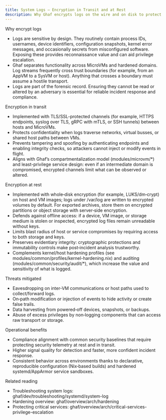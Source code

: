 ```yaml
---
title: System Logs — Encryption in Transit and at Rest
description: Why Ghaf encrypts logs on the wire and on disk to protect confidentiality, integrity, and availability across trust boundaries.
---
```


Why encrypt logs

- Logs are sensitive by design. They routinely contain process IDs, usernames, device identifiers, configuration snapshots, kernel error messages, and occasionally secrets from misconfigured software. Exposing these provides reconnaissance value and can aid privilege escalation.
- Ghaf separates functionality across MicroVMs and hardened domains. Log streams frequently cross trust boundaries (for example, from an AppVM to a SysVM or host). Anything that crosses a boundary must assume a hostile transport.
- Logs are part of the forensic record. Ensuring they cannot be read or altered by an adversary is essential for reliable incident response and compliance.

Encryption in transit

- Implemented with TLS/SSL-protected channels (for example, HTTPS endpoints, syslog over TLS, gRPC with mTLS, or SSH tunnels) between hosts and MicroVMs.
- Protects confidentiality when logs traverse networks, virtual busses, or shared host paths between VMs.
- Prevents tampering and spoofing by authenticating endpoints and enabling integrity checks, so attackers cannot inject or modify events in flight.
- Aligns with Ghaf’s compartmentalization model (modules/microvm/*) and least-privilege service design: even if an intermediate domain is compromised, encrypted channels limit what can be observed or altered.

Encryption at rest

- Implemented with whole‑disk encryption (for example, LUKS/dm‑crypt) on host and VM images; logs under /var/log are written to encrypted volumes by default. For exported archives, store them on encrypted partitions or object storage with server‑side encryption.
- Defends against offline access: if a device, VM image, or storage medium is stolen or inspected, encrypted log files remain unreadable without keys.
- Limits blast radius of host or service compromises by requiring access to both storage and keys.
- Preserves evidentiary integrity: cryptographic protections and immutability controls make post‑incident analysis trustworthy.
- Complements kernel/host hardening profiles (see modules/common/profiles/kernel-hardening.nix) and auditing (modules/common/security/audit/*), which increase the value and sensitivity of what is logged.

Threats mitigated

- Eavesdropping on inter‑VM communications or host paths used to collect/forward logs.
- On‑path modification or injection of events to hide activity or create false trails.
- Data harvesting from powered‑off devices, snapshots, or backups.
- Abuse of excess privileges by non‑logging components that can access raw transport or storage.

Operational benefits

- Compliance alignment with common security baselines that require protecting security telemetry at rest and in transit.
- Higher signal quality for detection and faster, more confident incident response.
- Consistent behavior across environments thanks to declarative, reproducible configuration (Nix‑based builds) and hardened systemd/AppArmor service sandboxes.

Related reading

- Troubleshooting system logs: ghaf/dev/troubleshooting/systemd/system-log
- Hardening overview: ghaf/overview/arch/hardening
- Protecting critical services: ghaf/overview/arch/critical-services-privilege-escalation
